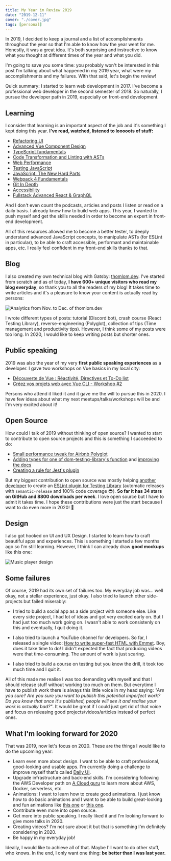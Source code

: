 ```yaml
---
title: My Year in Review 2019
date: "2019-12-11"
cover: "./cover.jpg"
tags: [personal]
---
```


In 2019, I decided to keep a journal and a list of accomplishments throughout the year so that I'm able to know how the year went for me. Honestly, it was a great idea. It's both surprising and instructive to know what you thought at different times of the year and what you did.

I'm going to save you some time: you probably won't be interested in this post I'm talking about what happened in my 2019 year, what were my accomplishments and my failures. With that said, let's begin the review!

Quick summary: I started to learn web development in 2017. I've become a professional web developer in the second semester of 2018. So naturally, I pursue the developer path in 2019, especially on front-end development.

## Learning

I consider that learning is an important aspect of the job and it's something I kept doing this year. **I've read, watched, listened to looooots of stuff:**

- [Refactoring UI](https://refactoringui.com/)
- [Advanced Vue Component Design](https://adamwathan.meadvanced-vue-component-design/)
- [TypeScript fundamentals](https://frontendmasters.comcourses/typescript/)
- [Code Transformation and Linting with ASTs](https:/frontendmasters.com/workshopscode-transformation-linting-asts/)
- [Web Performance](https://frontendmasters.com/workshopsweb-perf/)
- [Testing JavaScript](https://testingjavascript.com/)
- [JavaScript: The New Hard Parts](https:/frontendmasters.com/courses/javascript-new-hard-parts/)
- [Webpack 4 Fundamentals](https://frontendmasters.comcourses/webpack-fundamentals/)
- [Git In Depth](https://frontendmasters.com/coursesgit-in-depth/)
- [Accessibility](https://frontendmasters.com/workshopsjavascript-accessibility/)
- [Fullstack Advanced React & GraphQL](https://advancedreact.com/)

And I don't even count the podcasts, articles and posts I listen or read on a daily basis. I already knew how to build web apps. This year, I wanted to push myself and get the skills needed in order to become an expert in front-end development.

All of this resources allowed me to become a better tester, to deeply understand advanced JavaScript concepts, to manipulate ASTs (for ESLint in particular), to be able to craft accessible, performant and maintainable apps, etc. I really feel confident in my front-end skills thanks to that.

## Blog

I also created my own technical blog with Gatsby: [thomlom.dev](https://thomlom.dev). I've started from scratch and as of today, **I have 600+ unique visitors who read my blog everyday**, so thank you to all the readers of my blog! It takes time to write articles and it's a pleasure to know your content is actually read by persons:

![Analytics from Nov. to Dec. of thomlom.dev](./analytics.png)

I wrote different types of posts: tutorial (Discord bot), crash course (React Testing Library), reverse-engineering (Polyglot), collection of tips (Time management and productivity tips). However, I think some of my posts were too long. In 2020, I would like to keep writing posts but shorter ones.

## Public speaking

2019 was also the year of my very **first public speaking experiences** as a developer. I gave two workshops on Vue basics in my local city:

- [Découverte de Vue : Réactivité, Directives et To-Do list](https://www.meetup.com/fr-FR/Linkvalue-Tech-Lille/events/259529567/)
- [Créez vos projets web avec Vue CLI - Workshop #2](https://www.meetup.com/fr-FR/Linkvalue-Tech-Lille/events/261639206/)

Persons who attend it liked it and it gave me the will to pursue this in 2020. I have few ideas about what my next meetups/talks/workshops will be and I'm very excited about it!

## Open Source

How could I talk of 2019 without thinking of open source? I wanted to start to contribute to open source projects and this is something I succeeded to do:

- [Small performance tweak for Airbnb Polyglot](https://github.com/airbnb/polyglot.js/pull/132)
- [Adding types for one of dom-testing-library's function](https://github.com/testing-library/dom-testing-library/pull/309) and [improving the docs](https://github.com/testing-library/testing-library-docs/pull/181/files)
- [Creating a rule for Jest's plugin](https://github.com/jest-community/eslint-plugin-jest/pull/407)

But my biggest contribution to open source was mostly helping [another developer](https://github.com/belco90) to create an [ESLint plugin for Testing Library](https://github.com/Belco90/eslint-plugin-testing-library) (automatic releases with `semantic-release` and 100% code coverage 😎). **So far it has 34 stars on GitHub and 8800 downloads per week**. I love open source but I have to admit it takes time. I hope these contributions were just the start because I want to do even more in 2020! 🤯

## Design

I also got hooked on UI and UX Design. I started to learn how to craft beautiful apps and experiences. This is something I started a few months ago so I'm still learning. However, I think I can already draw **good mockups** like this one:

![Music player design](./design.png)

## Some failures

Of course, 2019 had its own set of failures too. My everyday job was... well okay, not a stellar experience, just okay. I also tried to launch other side-projects but failed miserably:

- I tried to build a social app as a side project with someone else. Like every side project, I had lot of ideas and got very excited early on. But I had just too much work going on. I wasn't able to work consistenly on this and eventually, I quit doing it.

- I also tried to launch a YouTube channel for developers. So far, I released a single video: [How to write super-fast HTML with Emmet](https://www.youtube.com/watch?v=3sad_66vGbc). Boy, does it take time to do! I didn't expected the fact that producing videos were that time-consuming. The amount of work is just scaring.

- I also tried to build a course on testing but you know the drill, it took too much time and I quit it.

All of this made me realise I was too demanding with myself and that I should release stuff without working too much on them. But everytime I have to publish work there is always this little voice in my head saying: _"Are you sure? Are you sure you want to publish this potential imperfect work? Do you know that once it's published, people will see it and realise your work is actually bad?"_. It would be great if I could just get rid of that voice and focus on releasing good projects/videos/articles instead of perfect ones.

## What I'm looking forward for 2020

That was 2019, now let's focus on 2020. These are the things I would like to do the upcoming year:

- Learn even more about design. I want to be able to craft professional, good-looking and usable apps. I'm currently doing a challenge to improve myself that's called [Daily UI](https://www.dailyui.co/).
- Upgrade infrastructure and back-end skills. I'm considering following the AWS Developer path on [A Cloud guru](https://acloud.guru/) to learn more about AWS, Docker, serverless, etc.
- Animations: I want to learn how to create good animations. I just know how to do basic animations and I want to be able to build great-looking and fun animations like [this one](https://codepen.io/davidkpiano/pen/xLKBpM) or [this one](https://codepen.io/sdras/pen/gWWQgb).
- Contribute even more into open source.
- Get more into public speaking. I really liked it and I'm looking forward to give more talks in 2020.
- Creating videos? I'm not sure about it but that is something I'm definitely considering in 2020.
- Be happy in my everyday job!

Ideally, I would like to achieve all of that. Maybe I'll want to do other stuff, who knows. In the end, I only want one thing: **be better than I was last year.**
